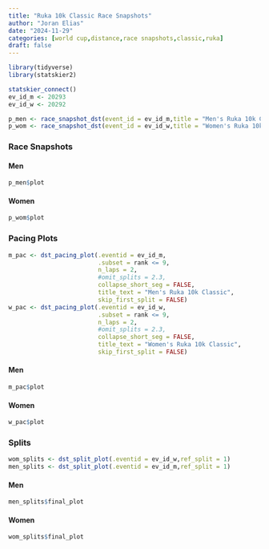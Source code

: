 ```yaml
---
title: "Ruka 10k Classic Race Snapshots"
author: "Joran Elias"
date: "2024-11-29"
categories: [world cup,distance,race snapshots,classic,ruka]
draft: false
---
```


```r
library(tidyverse)
library(statskier2)

statskier_connect()
ev_id_m <- 20293
ev_id_w <- 20292
```

```r
p_men <- race_snapshot_dst(event_id = ev_id_m,title = "Men's Ruka 10k Classic",reduced = TRUE)
p_wom <- race_snapshot_dst(event_id = ev_id_w,title = "Women's Ruka 10k Classic",reduced = TRUE)
```

### Race Snapshots
#### Men
```r
p_men$plot
```

#### Women
```r
p_wom$plot
```

### Pacing Plots
```r
m_pac <- dst_pacing_plot(.eventid = ev_id_m,
                         .subset = rank <= 9,
                         n_laps = 2,
                         #omit_splits = 2.3,
                         collapse_short_seg = FALSE,
                         title_text = "Men's Ruka 10k Classic",
                         skip_first_split = FALSE)
w_pac <- dst_pacing_plot(.eventid = ev_id_w,
                         .subset = rank <= 9,
                         n_laps = 2,
                         #omit_splits = 2.3,
                         collapse_short_seg = FALSE,
                         title_text = "Women's Ruka 10k Classic",
                         skip_first_split = FALSE)
```
#### Men
```r
m_pac$plot
```

#### Women
```r
w_pac$plot
```

### Splits
```r
wom_splits <- dst_split_plot(.eventid = ev_id_w,ref_split = 1)
men_splits <- dst_split_plot(.eventid = ev_id_m,ref_split = 1)
```

#### Men
```r
men_splits$final_plot
```

#### Women
```r
wom_splits$final_plot
```